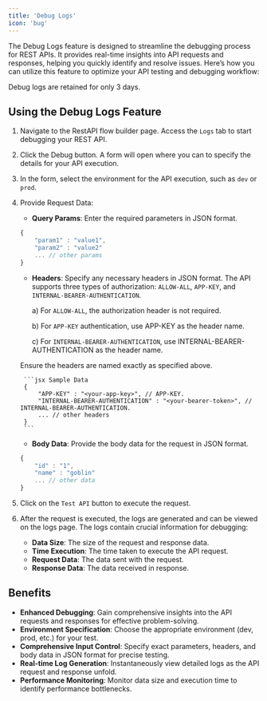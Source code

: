 ```yaml
--- 
title: 'Debug Logs' 
icon: 'bug'
---
```

 The Debug Logs feature is designed to streamline the debugging process for REST APIs. It provides real-time insights into API requests and responses, helping you quickly identify and resolve issues.
Here’s how you can utilize this feature to optimize your API testing and debugging workflow:
 
<Warning>
Debug logs are retained for only 3 days.
</Warning>

## Using the Debug Logs Feature

1. Navigate to the RestAPI flow builder page. Access the `Logs` tab to start debugging your REST API.
2. Click the Debug button. A form will open where you can to specify the details for your API execution.
3. In the form, select the environment for the API execution, such as `dev` or `prod`.
4. Provide Request Data: 
    - **Query Params**: Enter the required parameters in JSON format.

    ```jsx Sample Data
    {
        "param1" : "value1",
        "param2" : "value2"
        ... // other params
    }
    ```
    
    - **Headers**:  Specify any necessary headers in JSON format. The API supports three types of authorization: `ALLOW-ALL`, `APP-KEY`, and `INTERNAL-BEARER-AUTHENTICATION`.

        a) For `ALLOW-ALL`, the authorization header is not required.

        b) For `APP-KEY` authentication, use APP-KEY as the header name.    
        
        c) For `INTERNAL-BEARER-AUTHENTICATION`, use INTERNAL-BEARER-AUTHENTICATION as the header name.

    <Note>
    Ensure the headers are named exactly as specified above.
    </Note>

        ```jsx Sample Data
        {
            "APP-KEY" : "<your-app-key>", // APP-KEY.
            "INTERNAL-BEARER-AUTHENTICATION" : "<your-bearer-token>", // INTERNAL-BEARER-AUTHENTICATION. 
            ... // other headers
        }
        ```


    - **Body Data**: Provide the body data for the request in JSON format.
    
    ```jsx Sample Data
    {
        "id" : "1",
        "name" : "goblin"
        ... // other data
    }
    ```
    
5. Click on the `Test API` button to execute the request.
6. After the request is executed, the logs are generated and can be viewed on the logs page. The logs contain crucial information for debugging:
    - **Data Size**: The size of the request and response data.
    - **Time Execution**: The time taken to execute the API request.
    - **Request Data**: The data sent with the request.
    - **Response Data**: The data received in response.


## Benefits 

- **Enhanced Debugging**: Gain comprehensive insights into the API requests and responses for effective problem-solving.
- **Environment Specification**: Choose the appropriate environment (dev, prod, etc.) for your test.
- **Comprehensive Input Control**: Specify exact parameters, headers, and body data in JSON format for precise testing.
- **Real-time Log Generation**: Instantaneously view detailed logs as the API request and response unfold.
- **Performance Monitoring**: Monitor data size and execution time to identify performance bottlenecks.